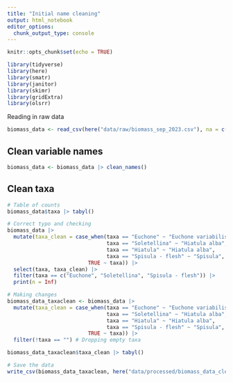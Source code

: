 ```yaml
---
title: "Initial name cleaning"
output: html_notebook
editor_options: 
  chunk_output_type: console
---
```


```r
knitr::opts_chunk$set(echo = TRUE)

library(tidyverse)
library(here)
library(smatr)
library(janitor)
library(skimr)
library(gridExtra)
library(olsrr)
```

Reading in raw data

```r
biomass_data <- read_csv(here("data/raw/biomass_sep_2023.csv"), na = c('#DIV/0!', 'NA'))
```

## Clean variable names

```r
biomass_data <- biomass_data |> clean_names() 
``` 

## Clean taxa

```r
# Table of counts
biomass_data$taxa |> tabyl()

# Correct typo and checking
biomass_data |> 
  mutate(taxa_clean = case_when(taxa == "Euchone" ~ "Euchone variabilis",
                                taxa == "Soletellina" ~ "Hiatula alba",
                                taxa == "Hiatula" ~ "Hiatula alba",
                                taxa == "Spisula - flesh" ~ "Spisula",
                          TRUE ~ taxa)) |> 
  select(taxa, taxa_clean) |> 
  filter(taxa == c("Euchone", "Soletellina", "Spisula - flesh")) |>
  print(n = Inf)

# Making changes
biomass_data_taxaclean <- biomass_data |> 
  mutate(taxa_clean = case_when(taxa == "Euchone" ~ "Euchone variabilis",
                                taxa == "Soletellina" ~ "Hiatula alba",
                                taxa == "Hiatula" ~ "Hiatula alba",
                                taxa == "Spisula - flesh" ~ "Spisula",
                          TRUE ~ taxa)) |>
  filter(!taxa == "") # Dropping empty taxa

biomass_data_taxaclean$taxa_clean |> tabyl()

# Save the data
write_csv(biomass_data_taxaclean, here("data/processed/biomass_data_cleannames.csv"))
``` 
